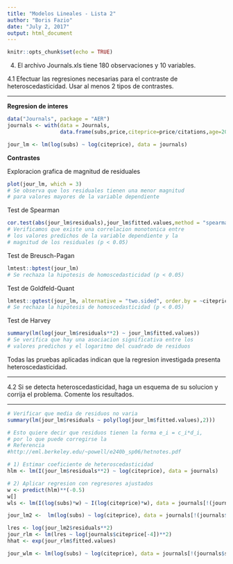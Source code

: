 ```yaml
---
title: "Modelos Lineales - Lista 2"
author: "Boris Fazio"
date: "July 2, 2017"
output: html_document
---
```


```r
knitr::opts_chunk$set(echo = TRUE)
```

4. El archivo Journals.xls tiene 180 observaciones y 10 variables.

4.1 Efectuar las regresiones necesarias para el contraste de heteroscedasticidad. Usar al menos 2 tipos de contrastes.

---

**Regresion de interes**

```r
data("Journals", package = "AER")
journals <- with(data = Journals,
                 data.frame(subs,price,citeprice=price/citations,age=2000-foundingyear))

jour_lm <- lm(log(subs) ~ log(citeprice), data = journals)
```

**Contrastes**

Exploracion grafica de magnitud de residuales

```r
plot(jour_lm, which = 3)
# Se observa que los residuales tienen una menor magnitud
# para valores mayores de la variable dependiente
```

Test de Spearman

```r
cor.test(abs(jour_lm$residuals),jour_lm$fitted.values,method = "spearman")
# Verificamos que existe una correlacion monotonica entre
# los valores predichos de la variable dependiente y la
# magnitud de los residuales (p < 0.05)
```

Test de Breusch-Pagan

```r
lmtest::bptest(jour_lm)
# Se rechaza la hipotesis de homoscedasticidad (p < 0.05)
```

Test de Goldfeld-Quant

```r
lmtest::gqtest(jour_lm, alternative = "two.sided", order.by = ~citeprice, data = journals)
# Se rechaza la hipotesis de homoscedasticidad (p < 0.05)
```

Test de Harvey

```r
summary(lm(log(jour_lm$residuals**2) ~ jour_lm$fitted.values))
# Se verifica que hay una asociacion significativa entre los
# valores predichos y el logaritmo del cuadrado de residuos
```

Todas las pruebas aplicadas indican que la regresion investigada presenta heteroscedasticidad.

---

4.2 Si se detecta heteroscedasticidad, haga un esquema de su solucion y corrija el problema. Comente los resultados.

---

```r
# Verificar que media de residuos no varia
summary(lm(jour_lm$residuals ~ poly(log(jour_lm$fitted.values),2)))

# Esto quiere decir que residuos tienen la forma e_i = c_i*d_i,
# por lo que puede corregirse la 
# Referencia
#http://eml.berkeley.edu/~powell/e240b_sp06/hetnotes.pdf

# 1) Estimar coeficiente de heteroscedasticidad
hlm <- lm(I(jour_lm$residuals**2) ~ log(citeprice), data = journals)

# 2) Aplicar regresion con regresores ajustados
w <- predict(hlm)**(-0.5)
w[]
wls <- lm(I(log(subs)*w) ~ I(log(citeprice)*w), data = journals[!(journals$subs<3),])

jour_lm2 <-  lm(log(subs) ~ log(citeprice), data = journals[!(journals$subs<3),])

lres <- log(jour_lm2$residuals**2)
jour_rlm <- lm(lres ~ log(journals$citeprice[-4])**2)
hhat <- exp(jour_rlm$fitted.values)

jour_wlm <- lm(log(subs) ~ log(citeprice), data = journals[!(journals$subs<3),], weights = 1/hhat)
```
